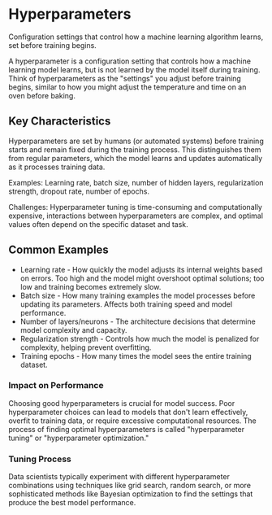 # Hyperparameters

Configuration settings that control how a machine learning algorithm learns, set before training begins.

A hyperparameter is a configuration setting that controls how a machine learning model learns, but is not learned by the model itself during training. Think of hyperparameters as the "settings" you adjust before training begins, similar to how you might adjust the temperature and time on an oven before baking.

## Key Characteristics

Hyperparameters are set by humans (or automated systems) before training starts and remain fixed during the training process. This distinguishes them from regular parameters, which the model learns and updates automatically as it processes training data.

Examples: Learning rate, batch size, number of hidden layers, regularization strength, dropout rate, number of epochs.

Challenges: Hyperparameter tuning is time-consuming and computationally expensive, interactions between hyperparameters are complex, and optimal values often depend on the specific dataset and task.

## Common Examples
- Learning rate - How quickly the model adjusts its internal weights based on errors. Too high and the model might overshoot optimal solutions; too low and training becomes extremely slow.
- Batch size - How many training examples the model processes before updating its parameters. Affects both training speed and model performance.
- Number of layers/neurons - The architecture decisions that determine model complexity and capacity.
- Regularization strength - Controls how much the model is penalized for complexity, helping prevent overfitting.
- Training epochs - How many times the model sees the entire training dataset.

### Impact on Performance
Choosing good hyperparameters is crucial for model success. Poor hyperparameter choices can lead to models that don't learn effectively, overfit to training data, or require excessive computational resources. The process of finding optimal hyperparameters is called "hyperparameter tuning" or "hyperparameter optimization."

### Tuning Process
Data scientists typically experiment with different hyperparameter combinations using techniques like grid search, random search, or more sophisticated methods like Bayesian optimization to find the settings that produce the best model performance.